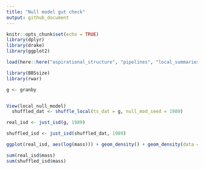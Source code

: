 ```yaml
---
title: "Null model gut check"
output: github_document
---
```


```r
knitr::opts_chunk$set(echo = TRUE)
library(dplyr)
library(drake)
library(ggplot2)

load(here::here("aspirational_structure", "pipelines", "local_summaries.Rds"))
```

```r

library(BBSsize)
library(rwar)

g <- granby


View(local_null_model)
  shuffled_dat <- shuffle_local(ts_dat = g, null_mod_seed = 1989)

real_isd <- just_isd(g, 1989)

shuffled_isd <- just_isd(shuffled_dat, 1989)

ggplot(real_isd, aes(log(mass))) + geom_density() + geom_density(data = shuffled_isd, color = "purple")

sum(real_isd$mass)
sum(shuffled_isd$mass)
```
